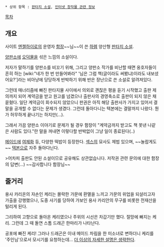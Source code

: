  * 상위 항목 : [[판타지 소설]], [[인터넷 창작물 관련 정보]]

[[목차]]
== 개요 ==
사이트 [[엔젤하이로]]의 운영자 [[함장]]~~님~~이 쓴 [[하렘]] 양산형 [[판타지 소설]].

[[양판소]]에 [[오덕]]물을 섞은 느낌의 소설이다.

저자가 말하기를 양판소를 비꼬기 위해, 그리고 양판소 작가를 비난할 때면 옹호자들이 흔히 하는 [wiki:"네가 한 번 만들어봐라" '님은 그럼 책(글이라도 써봤냐)이라도 내보셨어요?']라는 비아냥에 당당하게 반박하기 위해 반은 장난으로 쓴 소설로 알려져있다.

그런데 매너리즘에 빠진 판타지물 사이에서 의외로 괜찮은 평을 듣기 시작했고 출판 제의까지 되어 계약금을 받고 원고를 넘겼으나 출판사의 경영축소로 출판이 되지 않은 채 묻혔다. 일단 계약금이 회수되지 않았으니 판권은 아직 해당 출판사가 가지고 있어서 결말을 공개할 수 없다는 문제가 생겼다. 그런데 돌아다니는 텍본에는 결말까지 나왔다. 뭔가 허무하게 끝나기는 하지만(...).

그래서 가끔 양판소 이야기로 문제가 될 경우 함장이 "계약금까지 받고도 책 못낸 나같은 사람도 있다."란 말을 꺼내면 이렇다할 반박없이 그냥 일이 종료된다(..)

[[메이드]]에 [[여체화]] 등, 다양한 떡밥이 등장한다. [[섹스]]의 묘사도 제법 있으며, ~~놀랍게도~~ [[텍본]]으로 자주 돌아다닌다.

>어차피 출판도 안된 소설이므로 공유해도 상관없습니다.
저작권 관련 문의에 대한 함장의 답변(…) ~~감사합니다 함장님~~

== 줄거리 ==
용사 카리온의 자손인 케리는 몰락한 가문에 환멸을 느끼고 가문의 위업을 되살리고자 가출을 강행했으나, 도중 사기를 당하여 가보인 용사 카리안의 무구를 비롯한 전재산을 털리게 된다.

그리하여 고향으로 돌아온 케리였으나 주위의 시선은 차갑기만 했다. 절망에 빠지는 케리. 그런데 그 때 돌연 스톰 드래곤 한마리가 나타난다.

공포에 빠진 케리! 그러나 드래곤은 이내 메이드 차림을 한 미소녀로 변하더니 케리를 '주인님'으로서 모시기를 요청하는데... [[더 이상의 자세한 설명은 생략한다]].
